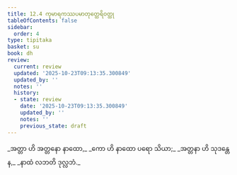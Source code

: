 ```yaml
---
title: 12.4 ကုမာရကဿပမာတုတ္ထေရိဝတ္ထု
tableOfContents: false
sidebar:
  order: 4
type: tipitaka
basket: su
book: dh
review:
  current: review
  updated: '2025-10-23T09:13:35.300849'
  updated_by: ''
  notes: ''
  history:
  - state: review
    date: '2025-10-23T09:13:35.300849'
    updated_by: ''
    notes: ''
    previous_state: draft
---
```



<ReviewStatus review={frontmatter.review} showDetails={true} />

<HypothesisAnnotation frontmatter={frontmatter} />

<DynamicBreadcrumb />

<Division number="160" book="dh" e="ch" v="18" p="37">

<Paragraph number="172" type="verses" book="dh">
_အတ္တာ ဟိ အတ္တနော နာထော,_  
_ကော ဟိ နာထော ပရော သိယာ;_  
_အတ္တနာ ဟိ သုဒန္တေန,_  
_နာထံ လဘတိ ဒုလ္လဘံ._
</Paragraph>
</Division>